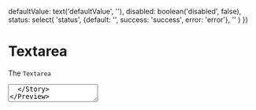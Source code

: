 
  defaultValue: text('defaultValue', ''),
  disabled: boolean('disabled', false),
  status: select(
    'status',
    {default: '', success: 'success', error: 'error'},
    ''
  )
})

<Meta title="Atoms/Textarea" component={Textarea} />

# Textarea

The `Textarea`

<Preview>
  <Story name="Default">
    <Textarea />
  </Story>
</Preview>

## Props

<Props of={Textarea} />

## Stories

### Disabled

<Preview>
  <Story name="Disabled">
    <Textarea disabled />
  </Story>
</Preview>

### Status

<Preview>
  <Story name="Status success">
    <Textarea status="success" defaultValue="Lorem ipsum dolor" />
  </Story>
  <Story name="Status error">
    <Textarea status="error" defaultValue="Lorem ipsum dolor" />
  </Story>
</Preview>

## Knobs

<Preview>
  <Story name="Knobs">
    <Textarea {...knobsProps()} />
  </Story>
</Preview>
